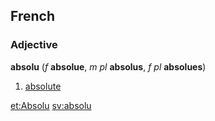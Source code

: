 ==French==
===Adjective===
'''absolu''' (''f'' '''absolue''', ''m pl'' '''absolus''', ''f pl'' '''absolues''')

#[[absolute]]

[[et:Absolu]]
[[sv:absolu]]